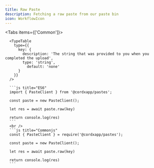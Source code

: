 ```yaml
---
title: Raw Paste
description: Fetching a raw paste from our paste bin
icon: WorkflowIcon
---
```



<Tabs items={['Common']}>

  <Tab value="Common">

      <TypeTable
        type={{
          key: {
            description: 'The string that was provided to you when you completed the upload',
            type: 'string',
              default: 'none'
          }
        }}
      />

      ```js title="ES6"
      import { PasteClient } from '@cordxapp/pastes';

      const paste = new PasteClient();

      let res = await paste.raw(key)

      return console.log(res)
      ```
      <br />
      ```js title="Commonjs"
      const { PasteClient } = require('@cordxapp/pastes');

      const paste = new PasteClient();

      let res = await paste.raw(key)

      return console.log(res)
      ```

  </Tab>
</Tabs>
